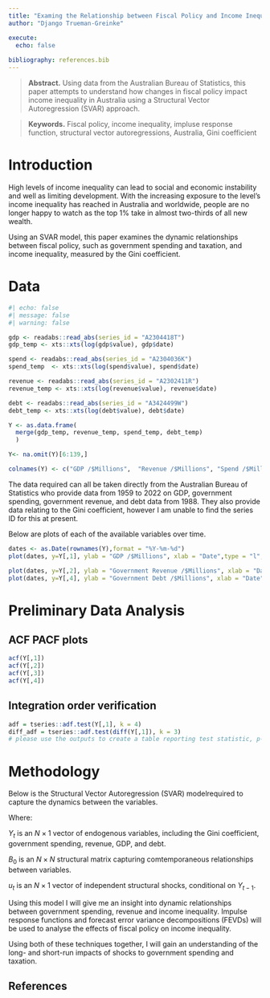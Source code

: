 ```yaml
---
title: "Examing the Relationship between Fiscal Policy and Income Inequality in Australia: A Structural Vector Autoregression Analysis"
author: "Django Trueman-Greinke"

execute:
  echo: false
  
bibliography: references.bib
---
```


> **Abstract.** Using data from the Australian Bureau of Statistics, this paper attempts to understand how changes in fiscal policy impact income inequality in Australia using a Structural Vector Autoregression (SVAR) approach.

> **Keywords.** Fiscal policy, income inequality, impluse response function, structural vector autoregressions, Australia, Gini coefficient

# Introduction

High levels of income inequality can lead to social and economic instability and well as limiting development. With the increasing exposure to the level's income inequality has reached in Australia and worldwide, people are no longer happy to watch as the top 1% take in almost two-thirds of all new wealth.

Using an SVAR model, this paper examines the dynamic relationships between fiscal policy, such as government spending and taxation,  and income inequality, measured by the Gini coefficient.  


# Data
``` r
#| echo: false
#| message: false
#| warning: false

gdp <- readabs::read_abs(series_id = "A2304418T") 
gdp_temp <- xts::xts(log(gdp$value), gdp$date) 

spend <- readabs::read_abs(series_id = "A2304036K") 
spend_temp  <- xts::xts(log(spend$value), spend$date)

revenue <- readabs::read_abs(series_id = "A2302411R") 
revenue_temp <- xts::xts(log(revenue$value), revenue$date)

debt <- readabs::read_abs(series_id = "A3424499W") 
debt_temp <- xts::xts(log(debt$value), debt$date)

Y <- as.data.frame(
  merge(gdp_temp, revenue_temp, spend_temp, debt_temp)
  )

Y<- na.omit(Y)[6:139,]

colnames(Y) <- c("GDP /$Millions",  "Revenue /$Millions", "Spend /$Millions", "Debt /$Millions")

```
The data required can all be taken directly from the Australian Bureau of Statistics who provide data from 1959 to 2022 on GDP, government spending, government revenue, and debt data from 1988. 
They also provide data relating to the Gini coefficient, however I am unable to find the series ID for this at present.

Below are plots of each of the available variables over time.

``` r

dates <- as.Date(rownames(Y),format = "%Y-%m-%d")
plot(dates, y=Y[,1], ylab = "GDP /$Millions", xlab = "Date",type = "l",col = "blue",lwd = 2)

plot(dates, y=Y[,2], ylab = "Government Revenue /$Millions", xlab = "Date",type = "l",col = "blue",lwd = 2)
plot(dates, y=Y[,4], ylab = "Government Debt /$Millions", xlab = "Date",type = "l",col = "blue",lwd = 2)
```

# Preliminary Data Analysis
## ACF PACF plots
```r
acf(Y[,1])
acf(Y[,2])
acf(Y[,3])
acf(Y[,4])
```


## Integration order verification

```r

adf = tseries::adf.test(Y[,1], k = 4)
diff_adf = tseries::adf.test(diff(Y[,1]), k = 3)
# please use the outputs to create a table reporting test statistic, p-value, the variable (and transformation), lag order. Write a conclusion regarding the integration order.
```



# Methodology

Below is the Structural Vector Autoregression (SVAR) modelrequired to capture the dynamics between the variables.

\begin{align}
B_0 Y_t = b_0 + B_1 y_{t-1} +\dots +B_p y_{t-p} + u_t
\end{align}
\begin{align}
u_t|Y_{t-1}~iid(0_N,I_N)
\end{align}

Where:


$Y_{t}$ is an $N\times 1$ vector of endogenous variables, including the Gini coefficient, government spending, revenue, GDP, and debt.

$B_0$ is an $N \times N$ structural matrix capturing comtemporaneous relationships between variables.

$u_t$ is an $N\times 1$ vector of independent structural shocks, conditional on $Y_{t-1}$.

Using this model I will give me an insight into dynamic relationships between government spending, revenue and income inequality. Impulse response functions and forecast error variance decompositions (FEVDs) will be used to analyse the effects of fiscal policy on income inequality.

Using both of these techniques together, I will gain an understanding of the long- and short-run impacts of shocks to government spending and taxation.


## References {.unnumbered}
